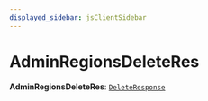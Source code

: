 ```yaml
---
displayed_sidebar: jsClientSidebar
---
```



# AdminRegionsDeleteRes

 **AdminRegionsDeleteRes**: [`DeleteResponse`](../interfaces/internal.DeleteResponse.mdx)
